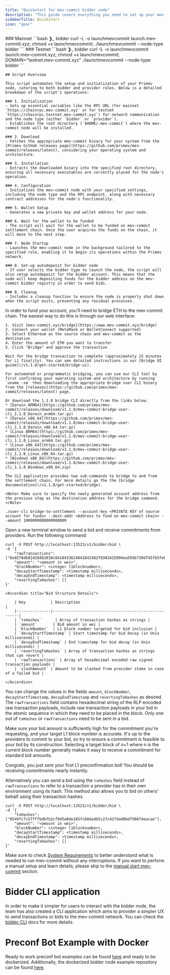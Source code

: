 ```yaml
---
title: "Quickstart for mev-commit bidder node"
description: "This guide covers everything you need to set up your mev-commit bidder node. For providers, please refer to the [manual start mev-commit](/v1.1.0/developers/manual-start-mev-commit) section"
sidebarTitle: Quickstart
icon: "gear"
---
```

<Steps>
  <Step title="Launch mev-commit Bidder Node">
        ### Mainnet
            ```bash ❯_ bidder
         curl -L -o launchmevcommit launch.mev-commit.xyz; chmod +x launchmevcommit; ./launchmevcommit --node-type bidder
        ```
        ### Testnet
        ```bash ❯_ bidder
         curl -L -o launchmevcommit launch.mev-commit.xyz; chmod +x launchmevcommit; DOMAIN="testnet.mev-commit.xyz" ./launchmevcommit --node-type bidder
        ```

<Accordion title="🤔 What does the script do?">

    ## Script Overview

    This script automates the setup and initialization of your Primev node, catering to both bidder and provider roles. Below is a detailed breakdown of the script's operations:

    ### 1. Initialization
    - Sets up essential variables like the RPC URL (for mainnet `https://chainrpc.mev-commit.xyz` or for testnet `https://chainrpc.testnet.mev-commit.xyz`) for network communication and the node type (either `bidder` or `provider`).
    - Establishes the root directory (`$HOME/.mev-commit`) where the mev-commit node will be installed.

    ### 2. Download
    - Fetches the appropriate mev-commit binary for your system from the [Primev GitHub releases page](https://github.com/primev/mev-commit/releases/latest), considering your operating system and architecture.

    ### 3. Installation
    - Extracts the downloaded binary into the specified root directory, ensuring all necessary executables are correctly placed for the node's operation.

    ### 4. Configuration
    - Initializes the mev-commit node with your specified settings, including the node type and the RPC endpoint, along with necessary contract addresses for the node's functionality.

    ### 5. Wallet Setup
    - Generates a new private key and wallet address for your node.

    ### 6. Wait for the wallet to be funded
    - The script will wait for the wallet to be funded on mev-commit settlement chain. Once the user acquires the funds on the chain, it will move to the next step.

    ### 7. Node Startup
    - Launches the mev-commit node in the background tailored to the specified role, enabling it to begin its operations within the Primev network.

    ### 8. Set-up autodeposit for bidder node
    - If user selects the bidder type to launch the node, the script will also setup autodeposit for the bidder account. This means that the node will keep depositing funds for the bidder address on the mev-commit bidder registry in order to send bids.

    ### 8. Cleanup
    - Includes a cleanup function to ensure the node is properly shut down when the script exits, preventing any residual processes.

</Accordion>

  </Step>
  <Step title="Fund Your Account">
      In order to fund your account, you'll need to bridge ETH to the mev-commit chain. The easiest way to do this is through our web interface:

    1. Visit [mev-commit.xyz/bridge](https://www.mev-commit.xyz/bridge)
    2. Connect your wallet (MetaMask or WalletConnect supported)
    3. Select Ethereum as the source chain and mev-commit as the destination
    4. Enter the amount of ETH you want to transfer
    5. Click "Bridge" and approve the transaction

    Wait for the bridge transaction to complete (approximately 15 minutes for L1 finality). You can see detailed instructions in our [Bridge UI guide](/v1.1.0/get-started/bridge-ui).

    For automated or programmatic bridging, you can use our CLI tool by first confirming your operating system and architecture by running `uname -sm` then downloading the appropriate bridge user CLI binary from the [releases](https://github.com/primev/mev-commit/releases/latest) page. 

    Or download the 1.1.0 bridge CLI directly from the links below:
    * [Darwin ARM64](https://github.com/primev/mev-commit/releases/download/v1.1.0/mev-commit-bridge-user-cli_1.1.0_Darwin_arm64.tar.gz)
    * [Darwin x86_64](https://github.com/primev/mev-commit/releases/download/v1.1.0/mev-commit-bridge-user-cli_1.1.0_Darwin_x86_64.tar.gz)
    * [Linux ARM64](https://github.com/primev/mev-commit/releases/download/v1.1.0/mev-commit-bridge-user-cli_1.1.0_Linux_arm64.tar.gz)
    * [Linux x86_64](https://github.com/primev/mev-commit/releases/download/v1.1.0/mev-commit-bridge-user-cli_1.1.0_Linux_x86_64.tar.gz)
    * [Windows x86_64](https://github.com/primev/mev-commit/releases/download/v1.1.0/mev-commit-bridge-user-cli_1.1.0_Windows_x86_64.zip)

    The CLI application provides two sub-commands to bridge to and from the settlement chain. For more details go the the [bridge documentation](/v1.1.0/get-started/bridge).

    <Note> Make sure to specify the newly generated account address from the previous step as the destination address for the bridge command. </Note>

```shell ❯_ example
./user-cli bridge-to-settlement --account-key <PRIVATE KEY of source account for funds> --dest-addr <Address to fund on mev-commit chain> --amount 1000000000000000000
```
  </Step>
  <Step title="Send a Bid">
    Open a new terminal window to send a bid and receive commitments from providers. Run the following command:

```shell ❯_ example
curl -X POST http://localhost:13523/v1/bidder/bid \
-d '{
    "rawTransactions": ["0x02f8db82426882010c8410433624841043362f8303425094ea593b730d745fb5fe01b6d20e6603915252c6bf87016e03ce313800b864ce0b63ce0000000000000000000000000e94804eaa3c4c5355992086647f683f6f41ef1f000000000000000000000000000000000000000000000000000150e0786cc000000000000000000000000000000000000000000000000000000000000004e378c001a0ece6d13b20247abdc07d669c9186ee5a1ac9601db8c98a3323024ab299cb6662a01c20680efe4e0bb48a3a936b5ab27c741819f0ac567b12b34b230004b20b78a0"],
    "amount": "<amount in wei>",
    "blockNumber": <integer l1blocknumber>,
    "decayStartTimestamp": <timestamp milliseconds>,
    "decayEndTimestamp": <timestamp milliseconds>,
    "revertingTxHashes": []
}'
```
    <Accordion title="Bid Structure Details">

        | Key           | Description                                           |
        |---------------|-------------------------------------------------------|
        | `txHashes`      | Array of transaction hashes as strings |
        | `amount`       | Bid amount in wei |
        | `blockNumber`  | L1 block number targeted for bid inclusion |
        | `decayStartTimestamp` | Start timestamp for bid decay (in Unix milliseconds) |
        | `decayEndTimestamp` | End timestamp for bid decay (in Unix milliseconds) |
        | `revertingTxHashes` | Array of transaction hashes as strings that can revert |
        | `rawTransactions` | Array of hexadecimal encoded raw signed transaction payloads |
        | `slashAmount` | Amount to be slashed from provider stake in case of a failed bid |

    </Accordion>

You can change the values in the fields `amount`, `blockNumber`, `decayStartTimestamp`, `decayEndTimestamp` and `revertingTxHashes` as desired. The `rawTransactions` field contains hexadecimal string of the RLP encoded raw transaction payloads, include raw transaction payloads in your bid in the atomic sequence in which they need to be placed in the block.  Only one out of `txHashes` or `rawTransactions` need to be sent in a bid.

Make sure your bid amount is sufficiently high for the commitment you're requesting, and your target L1 block number is accurate. It's up to the providers to commit to your bid, so try to ensure a commitment is feasible to your bid by its construction. Selecting a target block of n+1 where n is the current block number generally makes it easy to receive a commitment for standard bid amounts.

</Step>
</Steps>

<Check>Congrats, you just sent your first L1 preconfirmation bid! You should be receiving commitments nearly instantly.</Check>

Alternatively you can send a bid using the `txHashes` field instead of `rawTransactions` to refer to a transaction a provider has in their own environment using its hash. This method also allows you to bid on others' behalf using their transaction hashes.
```shell ❯_ example
curl -X POST http://localhost:13523/v1/bidder/bid \
-d '{
    "txHashes": ["0549fc7c57fffbdbfb2cf9d5e0de165fc68dadb5c27c42fdad0bdf506f4eacae"],
    "amount": "<amount in wei>",
    "blockNumber": <integer l1blocknumber>,
    "decayStartTimestamp": <timestamp milliseconds>,
    "decayEndTimestamp": <timestamp milliseconds>,
    "revertingTxHashes": []
}'
```

<Info> Make sure to check [System Requirements](/v1.1.0/developers/system-requirements) to better understand what is needed to run mev-commit without any interruptions.  If you want to perform a manual setup and learn details, please skip to the [manual start mev-commit](/v1.1.0/developers/manual-start-mev-commit) section.</Info>

# Bidder CLI application
In order to make it simpler for users to interact with the bidder node, the team has also created a CLI application which aims to provider a simpler UX to send transactions or bids to the mev-commit network. You can check the [bidder CLI](/v1.1.0/get-started/bidders/bidder-cli) docs for more details.

# Preconf Bot Example with Docker
Ready to work preconf bot examples can be found [here](https://github.com/primev/preconf_bot_example) and ready to be dockerized. Additionally, the dockerized bidder node example repository can be found [here](https://docs.primev.xyz/v1.1.0/developers/docker-bidder).
